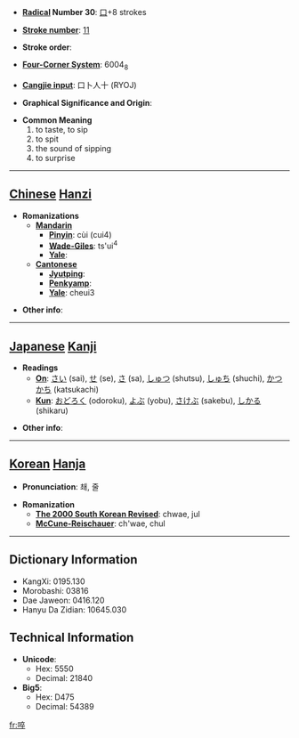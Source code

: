 * '''[[Wiktionary:Chinese radical index| Radical]] Number 30''': [[Wiktionary:Chinese radical index 口|口]]+8 strokes

* '''[[Wiktionary:Chinese total strokes index|Stroke number]]''': [[Wiktionary:Chinese total strokes index 11|11]]

* '''Stroke order''': 

* '''[[Wiktionary:Chinese four corner index|Four-Corner System]]''': 6004<sub>8</sub>

* '''[[Wiktionary:Chinese Cangjie index|Cangjie input]]''': 口卜人十 (RYOJ)

* '''Graphical Significance and Origin''': 

* '''Common Meaning'''
*#to taste, to sip
*# to spit
*# the sound of sipping
*# to surprise


----

== [[Chinese]] [[Hanzi]] ==

* '''Romanizations'''
** '''[[Mandarin]]'''
*** '''[[Pinyin]]''': cùi (cui4)
*** '''[[Wade-Giles]]''': ts'ui<sup>4</sup>
*** '''[[Yale]]''': 
** '''[[Cantonese]]'''
*** '''[[Jyutping]]''':
*** '''[[Penkyamp]]''': 
*** '''[[Yale]]''': cheui3

* '''Other info''': 

----

== [[Japanese]] [[Kanji]] ==

* '''Readings'''
** '''[[On]]''': [[さい]] (sai), [[せ]] (se), [[さ]] (sa), [[しゅつ]] (shutsu), [[しゅち]] (shuchi), [[かつかち]] (katsukachi)
** '''[[Kun]]''': [[おどろく]] (odoroku), [[よぶ]] (yobu), [[さけぶ]] (sakebu), [[しかる]] (shikaru)

* '''Other info''':  

----

== [[Korean]] [[Hanja]] ==

* '''Pronunciation''': 쵀, 줄

* '''Romanization'''
** '''[[The 2000 South Korean Revised Romanization|The 2000 South Korean Revised]]''': chwae, jul
** '''[[McCune-Reischauer]]''': ch'wae, chul

----

== Dictionary Information ==

* KangXi: 0195.130
* Morobashi: 03816
* Dae Jaweon: 0416.120
* Hanyu Da Zidian: 10645.030

== Technical Information ==

* '''Unicode''':
** Hex: 5550
** Decimal: 21840
* '''Big5''':
** Hex: D475
** Decimal: 54389

[[fr:啐]]